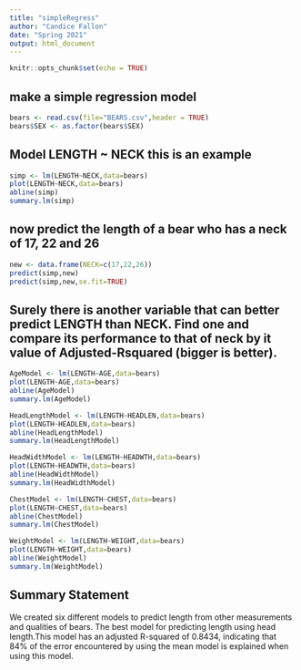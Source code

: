```yaml
---
title: "simpleRegress"
author: "Candice Fallon"
date: "Spring 2021"
output: html_document
---
```


```r
knitr::opts_chunk$set(echo = TRUE)
```

## make a simple regression model

```r
bears <- read.csv(file="BEARS.csv",header = TRUE)
bears$SEX <- as.factor(bears$SEX)
```

## Model LENGTH ~ NECK  this is an example  

```r
simp <- lm(LENGTH~NECK,data=bears)
plot(LENGTH~NECK,data=bears)
abline(simp)
summary.lm(simp)
```

## now predict the length of a bear who has a neck of 17, 22 and 26


```r
new <- data.frame(NECK=c(17,22,26))
predict(simp,new)
predict(simp,new,se.fit=TRUE)
```
## Surely there is another variable that can better predict LENGTH than NECK. Find one and compare its performance to that of neck by it value of Adjusted-Rsquared (bigger is better).

```r
AgeModel <- lm(LENGTH~AGE,data=bears)
plot(LENGTH~AGE,data=bears)
abline(AgeModel)
summary.lm(AgeModel)
```
```r
HeadLengthModel <- lm(LENGTH~HEADLEN,data=bears)
plot(LENGTH~HEADLEN,data=bears)
abline(HeadLengthModel)
summary.lm(HeadLengthModel)
```

```r
HeadWidthModel <- lm(LENGTH~HEADWTH,data=bears)
plot(LENGTH~HEADWTH,data=bears)
abline(HeadWidthModel)
summary.lm(HeadWidthModel)
```

```r
ChestModel <- lm(LENGTH~CHEST,data=bears)
plot(LENGTH~CHEST,data=bears)
abline(ChestModel)
summary.lm(ChestModel)
```

```r
WeightModel <- lm(LENGTH~WEIGHT,data=bears)
plot(LENGTH~WEIGHT,data=bears)
abline(WeightModel)
summary.lm(WeightModel)
```


## Summary Statement

We created six different models to predict length from other measurements and qualities of bears. The best model for predicting length using head length.This model has an adjusted R-squared of 0.8434, indicating that 84% of the error encountered by using the mean model is explained when using this model.